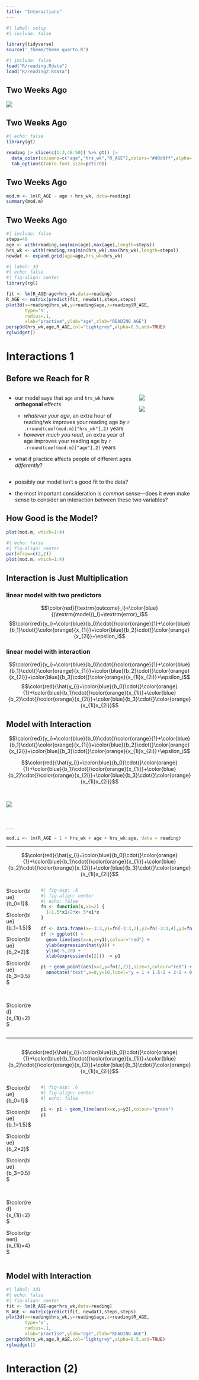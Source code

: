 ```yaml
---
title: "Interactions"
---
```


```r
#| label: setup
#| include: false

library(tidyverse)
source('_theme/theme_quarto.R')
```

```r
#| include: false
load("R/reading.Rdata")
load("R/reading2.Rdata")
```

## Two Weeks Ago {transition="zoom"}

![](img/playmo_teach.jpg){.center-img}

## Two Weeks Ago {transition="zoom"}

```r
#| echo: false
library(gt)

reading |> slice(c(1:3,48:50)) %>% gt() |>
  data_color(columns=c("age","hrs_wk","R_AGE"),colors="#d0d9ff",alpha=.8) |>
  tab_options(table.font.size=pct(70))
```


## Two Weeks Ago {transition="zoom"}

```r
mod.m <- lm(R_AGE ~ age + hrs_wk, data=reading)
summary(mod.m)
```

## Two Weeks Ago

```r
#| include: false
steps=49
age <- with(reading,seq(min(age),max(age),length=steps))
hrs_wk <- with(reading,seq(min(hrs_wk),max(hrs_wk),length=steps))
newdat <- expand.grid(age=age,hrs_wk=hrs_wk)
```


```r
#| label: 3d
#| echo: false
#| fig-align: center
library(rgl)

fit <- lm(R_AGE~age+hrs_wk,data=reading)
R_AGE <- matrix(predict(fit, newdat),steps,steps)
plot3d(x=reading$hrs_wk,y=reading$age,z=reading$R_AGE,
       type='s',
       radius=.1,
       xlab="practise",ylab="age",zlab="READING AGE")
persp3d(hrs_wk,age,R_AGE,col="lightgrey",alpha=0.5,add=TRUE)
rglwidget()
```

# Interactions 1

## Before we Reach for R

:::: {.columns}

::: {.column width="70%"}
- our model says that `age` and `hrs_wk` have **orthogonal** effects

  - _whatever your age_, an extra hour of reading/wk improves your reading age by `r .rround(coef(mod.m)["hrs_wk"],2)` years
  - _however much you read_, an extra year of age improves your reading age by `r .rround(coef(mod.m)["age"],2)` years
  
- what if practice affects people of different ages _differently_?

:::

::: {.column width="30%"}

:::: r-stack

![](img/playmo_dontanalyse.jpg){.fragment fragment-index=1 .fade-out}

![](img/playmo_analyse.jpg){.fragment fragment-index=1 .fade-in}

::::

:::

::::

::: {.fragment fragment-index=1}

- possibly our model isn't a good fit to the data?

:::

::: notes
- the most important consideration is _common sense_---does it even make sense to consider an interaction between these two variables?
:::

## How Good is the Model?

```r
plot(mod.m, which=1:4)
```

```r
#| echo: false
#| fig-align: center
par(mfrow=c(2,2))
plot(mod.m, which=1:4)
```

## Interaction is Just Multiplication

### linear model with two predictors

$$\color{red}{\textrm{outcome}_i}=\color{blue}{(\textrm{model})_i}+\textrm{error}_i$$
$$\color{red}{y_i}=\color{blue}{b_0}\cdot{}\color{orange}{1}+\color{blue}{b_1}\cdot{}\color{orange}{x_{1i}}+\color{blue}{b_2}\cdot{}\color{orange}{x_{2i}}+\epsilon_i$$

::: {.fragment}

### linear model with interaction

$$\color{red}{y_i}=\color{blue}{b_0}\cdot{}\color{orange}{1}+\color{blue}{b_1}\cdot{}\color{orange}{x_{1i}}+\color{blue}{b_2}\cdot{}\color{orange}{x_{2i}}+\color{blue}{b_3}\cdot{}\color{orange}{x_{1i}x_{2i}}+\epsilon_i$$
$$\color{red}{\hat{y_i}}=\color{blue}{b_0}\cdot{}\color{orange}{1}+\color{blue}{b_1}\cdot{}\color{orange}{x_{1i}}+\color{blue}{b_2}\cdot{}\color{orange}{x_{2i}}+\color{blue}{b_3}\cdot{}\color{orange}{x_{1i}x_{2i}}$$

:::

## Model with Interaction

$$\color{red}{y_i}=\color{blue}{b_0}\cdot{}\color{orange}{1}+\color{blue}{b_1}\cdot{}\color{orange}{x_{1i}}+\color{blue}{b_2}\cdot{}\color{orange}{x_{2i}}+\color{blue}{b_3}\cdot{}\color{orange}{x_{1i}x_{2i}}+\epsilon_i$$

$$\color{red}{\hat{y_i}}=\color{blue}{b_0}\cdot{}\color{orange}{1}+\color{blue}{b_1}\cdot{}\color{orange}{x_{1i}}+\color{blue}{b_2}\cdot{}\color{orange}{x_{2i}}+\color{blue}{b_3}\cdot{}\color{orange}{x_{1i}x_{2i}}$$


::: {layout=[1,3,1]}
 

![](img/formula_I.svg){.nostretch .center-img}

 
:::

. . .

```r
mod.i <- lm(R_AGE ~ 1 + hrs_wk + age + hrs_wk:age, data = reading)
```

---

$$\color{red}{\hat{y_i}}=\color{blue}{b_0}\cdot{}\color{orange}{1}+\color{blue}{b_1}\cdot{}\color{orange}{x_{1i}}+\color{blue}{b_2}\cdot{}\color{orange}{x_{2i}}+\color{blue}{b_3}\cdot{}\color{orange}{x_{1i}x_{2i}}$$


:::: {.columns}

::: {.column width="15%"}
$\color{blue}{b_0=1}$

$\color{blue}{b_1=1.5}$

$\color{blue}{b_2=2}$

$\color{blue}{b_3=0.5}$

 

$\color{red}{x_{1i}=2}$
:::

::: {.column width="85%"}

```r
#| fig-asp: .6
#| fig-align: center
#| echo: false
fn <- function(x,x1=2) {
  1+1.5*x1+2*x+.5*x1*x
}

df <- data.frame(x=-3:3,y1=fn(-3:3,2),y2=fn(-3:3,4),y3=fn(-3:3,8))
df |> ggplot() +
  geom_line(aes(x=x,y=y1),colour="red") +
  ylab(expression(hat(y))) +
  ylim(-5,20) +
  xlab(expression(x[2])) -> p1

p1 + geom_point(aes(x=2,y=fn(2,2)),size=3,colour="red") +
  annotate("text",x=0,y=10,label="y = 1 + 1.5·2 + 2·2 + 0.5·2·2 = 10",size=8,colour="red")
```


:::

::::

---

## {visibility="uncounted"}

$$\color{red}{\hat{y_i}}=\color{blue}{b_0}\cdot{}\color{orange}{1}+\color{blue}{b_1}\cdot{}\color{orange}{x_{1i}}+\color{blue}{b_2}\cdot{}\color{orange}{x_{2i}}+\color{blue}{b_3}\cdot{}\color{orange}{x_{1i}x_{2i}}$$

:::: {.columns}

::: {.column width="15%"}
$\color{blue}{b_0=1}$

$\color{blue}{b_1=1.5}$

$\color{blue}{b_2=2}$

$\color{blue}{b_3=0.5}$

 

$\color{red}{x_{1i}=2}$

$\color{green}{x_{1i}=4}$

:::

::: {.column width="85%"}

```r
#| fig-asp: .6
#| fig-align: center
#| echo: false

p1 <- p1 + geom_line(aes(x=x,y=y2),colour="green")
p1

```


:::

::::


## Model with Interaction

```r
#| label: 3di
#| echo: false
#| fig-align: center
fit <- lm(R_AGE~age*hrs_wk,data=reading)
R_AGE <- matrix(predict(fit, newdat),steps,steps)
plot3d(x=reading$hrs_wk,y=reading$age,z=reading$R_AGE,
       type='s',
       radius=.1,
       xlab="practise",ylab="age",zlab="READING AGE")
persp3d(hrs_wk,age,R_AGE,col="lightgrey",alpha=0.5,add=TRUE)
rglwidget()
```

# Interaction (2)


